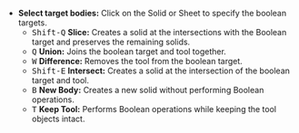 - **Select target bodies:** Click on the Solid or Sheet to specify the boolean targets.
    - <kbd>Shift-Q</kbd> **Slice:** Creates a solid at the intersections with the Boolean target and preserves the remaining solids.
    - <kbd>Q</kbd> **Union:** Joins the boolean target and tool together.
    - <kbd>W</kbd> **Difference:** Removes the tool from the boolean target.
    - <kbd>Shift-E</kbd> **Intersect:** Creates a solid at the intersection of the boolean target and tool.
    - <kbd>B</kbd> **New Body:** Creates a new solid without performing Boolean operations.
    - <kbd>T</kbd> **Keep Tool:** Performs Boolean operations while keeping the tool objects intact.